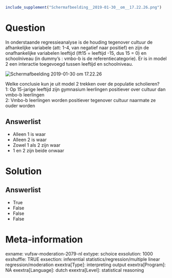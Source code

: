 ```{r, echo = FALSE, results = "hide"}
include_supplement("Schermafbeelding__2019-01-30__om__17.22.26.png")
```

Question
========
In onderstaande regressieanalyse is de houding tegenover cultuur de
afhankelijke variabele (att: 1-4, van negatief naar positief) en zijn de
onafhankelijke variabelen leeftijd (lft15 = leeftijd -15, dus 15 = 0) en
schoolniveau (in dummy’s : vmbo-b is de referentiecategorie). Er is in
model 2 een interactie toegevoegd tussen leeftijd en schoolniveau.  
  
<img src="Schermafbeelding__2019-01-30__om__17.22.26.png"
class="fr-fic fr-dii tvcss_2"
alt="Schermafbeelding 2019-01-30 om 17.22.26" />  
  
Welke conclusie kun je uit model 2 trekken over de populatie
scholieren?  
1: Op 15-jarige leeftijd zijn gymnasium leerlingen positiever over
cultuur dan vmbo-b leerlingen  
2: Vmbo-b leerlingen worden positiever tegenover cultuur naarmate ze
ouder worden

Answerlist
----------
* Alleen 1 is waar
* Alleen 2 is waar
* Zowel 1 als 2 zijn waar
* 1 en 2 zijn beide onwaar

Solution
========










Answerlist
----------
* True
* False
* False
* False

Meta-information
================
exname: vufsw-moderation-2079-nl
extype: schoice
exsolution: 1000
exshuffle: TRUE
exsection: inferential statistics/regression/multiple linear regression/moderation
exextra[Type]: interpreting output
exextra[Program]: NA
exextra[Language]: dutch
exextra[Level]: statistical reasoning

